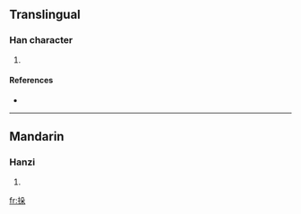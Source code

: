 {{also|挅}}
==Translingual==

===Han character===
{{Han char|rn=64|rad=手|as=06|sn=9|four=|canj=手竹弓木 (QHND)}}

# {{defn|Han|sort=手06}}

====References====
* {{Han ref|kx=0429.170|dkj=12031|hdz=31873.020|uh=6306|ud=25350}}

----

==Mandarin==

===Hanzi===
{{cmn-hanzi|pin=[[duǒ]] ([[duo3]])|wg=to<sup>3</sup>}}

# {{defn|Mandarin}}

[[fr:挆]]